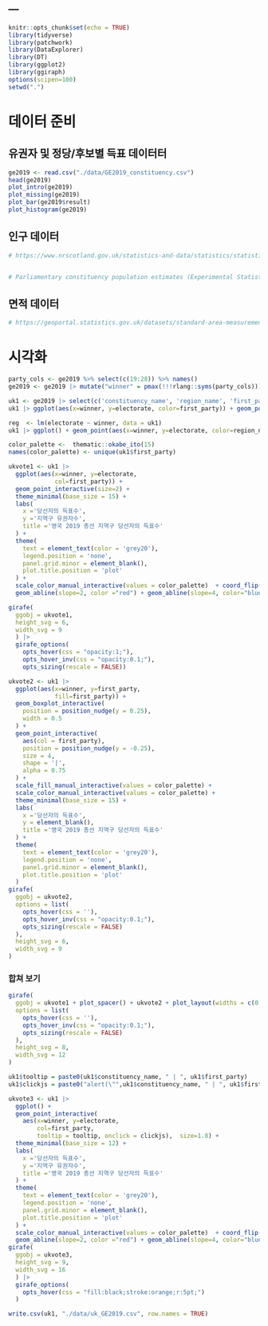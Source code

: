 ---
---

```{r setup, include=FALSE}
knitr::opts_chunk$set(echo = TRUE)
library(tidyverse)
library(patchwork)
library(DataExplorer)
library(DT)
library(ggplot2)
library(ggiraph)
options(scipen=100)
setwd(".")
```

# 데이터 준비
## 유권자 및 정당/후보별 득표 데이터터
```{r}
ge2019 <- read.csv("./data/GE2019_constituency.csv")
head(ge2019)
plot_intro(ge2019)
plot_missing(ge2019)
plot_bar(ge2019$result)
plot_histogram(ge2019)
```

## 인구 데이터
```{r}
# https://www.nrscotland.gov.uk/statistics-and-data/statistics/statistics-by-theme/population/population-estimates/2011-based-special-area-population-estimates/ukpc-population-estimates: 스코틀랜드 데이터


# Parliamentary constituency population estimates (Experimental Statistics): 2020년 예측치에 대한 결과


```


## 면적 데이터
```{r}
# https://geoportal.statistics.gov.uk/datasets/standard-area-measurements-2018-for-electoral-areas-in-the-united-kingdom-1/about: 2018년기준(마지막 선거구 재획정 연도는 2010년) 선거구 면적 데이터
```


# 시각화
```{r}
party_cols <- ge2019 %>% select(c(19:28)) %>% names()
ge2019 <- ge2019 |> mutate("winner" = pmax(!!!rlang::syms(party_cols)))

uk1 <- ge2019 |> select(c('constituency_name', 'region_name', 'first_party', 'electorate', 'winner'))
uk1 |> ggplot(aes(x=winner, y=electorate, color=first_party)) + geom_point()  + geom_abline(slope=2, color ="red") + geom_abline(slope=4, color="blue") +coord_flip()
```

```{r}
reg  <- lm(electorate ~ winner, data = uk1)
uk1 |> ggplot() + geom_point(aes(x=winner, y=electorate, color=region_name)) + geom_abline(slope=2, color ="red") + geom_abline(slope=4, color="blue") +coord_flip()
```

```{r}
color_palette <-  thematic::okabe_ito(15)
names(color_palette) <- unique(uk1$first_party)
```
```{r}
ukvote1 <- uk1 |> 
  ggplot(aes(x=winner, y=electorate,
             col=first_party)) + 
  geom_point_interactive(size=2) +
  theme_minimal(base_size = 15) +
  labs(
    x ='당선자의 득표수',
    y ='지역구 유권자수',
    title ='영국 2019 총선 지역구 당선자의 득표수'
  ) +
  theme(
    text = element_text(color = 'grey20'),
    legend.position = 'none',
    panel.grid.minor = element_blank(),
    plot.title.position = 'plot'
  ) +
  scale_color_manual_interactive(values = color_palette)  + coord_flip() + 
  geom_abline(slope=2, color ="red") + geom_abline(slope=4, color="blue")

girafe(
  ggobj = ukvote1,
  height_svg = 6,
  width_svg = 9
  ) |>
  girafe_options(
    opts_hover(css = "opacity:1;"),
    opts_hover_inv(css = "opacity:0.1;"),
    opts_sizing(rescale = FALSE))
```

```{r}
ukvote2 <- uk1 |> 
  ggplot(aes(x=winner, y=first_party,
             fill=first_party)) + 
  geom_boxplot_interactive(
    position = position_nudge(y = 0.25), 
    width = 0.5
  ) +
  geom_point_interactive(
    aes(col = first_party),
    position = position_nudge(y = -0.25),
    size = 4,
    shape = '|',
    alpha = 0.75
  ) +
  scale_fill_manual_interactive(values = color_palette) +
  scale_color_manual_interactive(values = color_palette) +
  theme_minimal(base_size = 15) +
  labs(
    x ='당선자의 득표수',
    y = element_blank(),
    title ='영국 2019 총선 지역구 당선자의 득표수'
  ) +
  theme(
    text = element_text(color = 'grey20'),
    legend.position = 'none',
    panel.grid.minor = element_blank(),
    plot.title.position = 'plot'
  )
girafe(
  ggobj = ukvote2,
  options = list(
    opts_hover(css = ''),
    opts_hover_inv(css = "opacity:0.1;"),
    opts_sizing(rescale = FALSE)
  ),
  height_svg = 6,
  width_svg = 9
)
```

### 합쳐 보기
```{r}
girafe(
  ggobj = ukvote1 + plot_spacer() + ukvote2 + plot_layout(widths = c(0.45, 0.1, 0.45)),
  options = list(
    opts_hover(css = ''),
    opts_hover_inv(css = "opacity:0.1;"),
    opts_sizing(rescale = FALSE)
  ),
  height_svg = 8,
  width_svg = 12
)
```


```{r}
uk1$tooltip = paste0(uk1$constituency_name, " | ", uk1$first_party)
uk1$clickjs = paste0("alert(\"",uk1$constituency_name, " | ", uk1$first_party, "\")" )

ukvote3 <- uk1 |> 
  ggplot() + 
  geom_point_interactive(
    aes(x=winner, y=electorate,
        col=first_party,
        tooltip = tooltip, onclick = clickjs),  size=1.8) +
  theme_minimal(base_size = 12) +
  labs(
    x ='당선자의 득표수',
    y ='지역구 유권자수',
    title ='영국 2019 총선 지역구 당선자의 득표수'
  ) +
  theme(
    text = element_text(color = 'grey20'),
    legend.position = 'none',
    panel.grid.minor = element_blank(),
    plot.title.position = 'plot'
  ) +
  scale_color_manual_interactive(values = color_palette)  + coord_flip() + 
  geom_abline(slope=2, color ="red") + geom_abline(slope=4, color="blue")
girafe(
  ggobj = ukvote3,
  height_svg = 9,
  width_svg = 16
  ) |>
  girafe_options(
    opts_hover(css = "fill:black;stroke:orange;r:5pt;")
  )

```
```{r}
write.csv(uk1, "./data/uk_GE2019.csv", row.names = TRUE)
```


